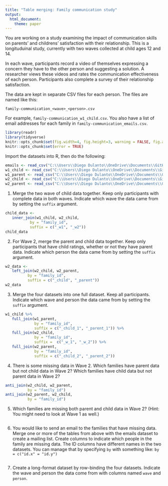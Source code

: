 ```yaml
---
title: "Table merging: Family communication study"
output: 
  html_document:
    theme: paper
---
```


You are working on a study examining the impact of communication skills on parents' and childrens' satisfaction with their relationship. 
This is a longituduinal study, currently with two waves collected at child ages 12 and 14.

In each wave, participants record a video of themselves expressing a concern they have to the other person and suggesting a solution.
A researcher views these videos and rates the communication effectiveness of each person.
Participants also complete a survey of their relationship satisfaction.

The data are kept in separate CSV files for each person.
The files are named like this:

```
family-communication_<wave>_<person>.csv
```

For example, `family-communication_w1_child.csv`.
You also have a list of email addresses for each family in `family-communication_emails.csv`.

```r
library(readr)
library(tidyverse)
knitr::opts_chunk$set(fig.width=4, fig.height=3, warning = FALSE, fig.align = "center")
knitr::opts_chunk$set(error = TRUE)
```


Import the datasets into R, then do the following:

```r
emails <- read_csv("C:\\Users\\Diego Dulanto\\OneDrive\\Documents\\GitHub\\hw-diegodulanto\\participation\\family_communication_emails.csv")
w1_child <- read_csv("C:\\Users\\Diego Dulanto\\OneDrive\\Documents\\GitHub\\hw-diegodulanto\\participation\\family_communication_w1_child.csv")
w1_parent <- read_csv("C:\\Users\\Diego Dulanto\\OneDrive\\Documents\\GitHub\\hw-diegodulanto\\participation\\family_communication_w1_parent.csv")
w2_child <- read_csv("C:\\Users\\Diego Dulanto\\OneDrive\\Documents\\GitHub\\hw-diegodulanto\\participation\\family_communication_w2_child.csv")
w2_parent <- read_csv("C:\\Users\\Diego Dulanto\\OneDrive\\Documents\\GitHub\\hw-diegodulanto\\participation\\family_communication_w2_parent.csv")
```


1. Merge the two wave of child data together.
   Keep only participants with complete data in both waves.
   Indicate which wave the data came from by setting the `suffix` argument.

```r
child_data <- 
   inner_join(w1_child, w2_child, 
           by = "family_id", 
           suffix = c("_w1", "_w2"))
child_data
```


2. For Wave 2, merge the parent and child data together.
   Keep only participants that have child ratings, whether or not they have parent data.
   Indicate which person the data came from by setting the `suffix` argument.

```r
w2_data <- 
   left_join(w2_child, w2_parent, 
          by = "family_id", 
          suffix = c("_child", "_parent"))
w2_data
```


3. Merge the four datasets into one full dataset.
   Keep all participants.
   Indicate which wave and person the data came from by setting the `suffix` argument.

```r
w1_child %>%
   full_join(w1_parent, 
             by = "family_id", 
             suffix = c("_child_1", "_parent_1")) %>% 
   full_join(w2_child, 
             by = "family_id", 
             suffix =  c("_w_1", "_w_2")) %>% 
   full_join(w2_parent, 
             by = "family_id", 
             suffix = c("_child_2", "_parent_2"))
```


4. There is some missing data in Wave 2. 
   Which families have parent data but not child data in Wave 2?
   Which families have child data but not parent data in Wave 2?

```r
anti_join(w2_child, w2_parent, 
          by = "family_id")
anti_join(w2_parent, w2_child, 
          by = "family_id")
```


5. Which families are missing both parent and child data in Wave 2?
   (Hint: You might need to look at Wave 1 as well.)

```r

```


6. You would like to send an email to the families that have missing data.
   Merge one or more of the tables from above with the emails dataset to create a mailing list.
   Create columns to indicate which people in the family are missing data.
   The ID columns have different names in the two datasets.
   You can manage that by specifying `by` with something like: `by = c("id.x" = "id.y")`

```r

```


7. Create a long-format dataset by row-binding the four datasets.
   Indicate the wave and person the data come from with columns named `wave` and `person`.
